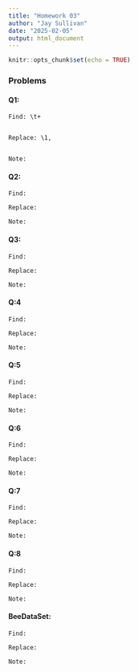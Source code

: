 ```yaml
---
title: "Homework 03"
author: "Jay Sullivan"
date: "2025-02-05"
output: html_document
---
```


```r
knitr::opts_chunk$set(echo = TRUE)
```

### Problems


#### Q1: 

```plaintext
Find: \t+


Replace: \1,   


Note:
```

#### Q2:
```plaintext
Find:

Replace:

Note:

```

#### Q3:

```plaintext
Find:

Replace:

Note:

```

#### Q:4
```plaintext
Find:

Replace:

Note:

```

#### Q:5
```plaintext
Find:

Replace:

Note:

```

#### Q:6

```plaintext
Find:

Replace:

Note:

```

#### Q:7

```plaintext
Find:

Replace:

Note:

```

#### Q:8

```plaintext
Find:

Replace:

Note:

```

#### BeeDataSet:

```plaintext
Find:

Replace:

Note:

```

